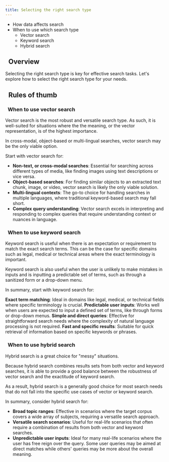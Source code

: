 ```yaml
---
title: Selecting the right search type
---
```




- How data affects search
- When to use which search type
    - Vector search
    - Keyword search
    - Hybrid search

## <i class="fa-solid fa-square-chevron-right"></i>&nbsp;&nbsp;Overview

Selecting the right search type is key for effective search tasks. Let's explore how to select the right search type for your needs.


## <i class="fa-solid fa-square-chevron-right"></i>&nbsp;&nbsp;Rules of thumb


### <i class="fa-solid fa-chalkboard"></i>&nbsp;&nbsp;When to use vector search

Vector search is the most robust and versatile search type. As such, it is well-suited for situations where the the meaning, or the vector representation, is of the highest importance.

In cross-modal, object-based or multi-lingual searches, vector search may be the only viable option.

Start with vector search for:

- **Non-text, or cross-modal searches**: Essential for searching across different types of media, like finding images using text descriptions or vice versa.
- **Object-based searches**: For finding similar objects to an extracted text chunk, image, or video, vector search is likely the only viable solution.
- **Multi-lingual contexts**: The go-to choice for handling searches in multiple languages, where traditional keyword-based search may fall short.
- **Complex query understanding**: Vector search excels in interpreting and responding to complex queries that require understanding context or nuances in language.

### <i class="fa-solid fa-chalkboard"></i>&nbsp;&nbsp;When to use keyword search

Keyword search is useful when there is an expectation or requirement to match the exact search terms. This can be the case for specific domains such as legal, medical or technical areas where the exact terminology is important.

Keyword search is also useful when the user is unlikely to make mistakes in inputs and is inputting a predictable set of terms, such as through a sanitized form or a drop-down menu.

In summary, start with keyword search for:

**Exact term matching**: Ideal in domains like legal, medical, or technical fields where specific terminology is crucial.
**Predictable user inputs**: Works well when users are expected to input a defined set of terms, like through forms or drop-down menus.
**Simple and direct queries**: Effective for straightforward search needs where the complexity of natural language processing is not required.
**Fast and specific results**: Suitable for quick retrieval of information based on specific keywords or phrases.

### <i class="fa-solid fa-chalkboard"></i>&nbsp;&nbsp;When to use hybrid search

Hybrid search is a great choice for "messy" situations.

Because hybrid search combines results sets from both vector and keyword searches, it is able to provide a good balance between the robustness of vector search and the exactitude of keyword search.

As a result, hybrid search is a generally good choice for most search needs that do not fall into the specific use cases of vector or keyword search.

In summary, consider hybrid search for:

- **Broad topic ranges**: Effective in scenarios where the target corpus covers a wide array of subjects, requiring a versatile search approach.
- **Versatile search scenarios**: Useful for real-life scenarios that often require a combination of results from both vector and keyword searches.
- **Unpredictable user inputs**: Ideal for many real-life scenarios where the user has free reign over the query. Some user queries may be aimed at direct matches while others' queries may be more about the overall meaning.


<!-- ## <i class="fa-solid fa-square-chevron-right"></i>&nbsp;&nbsp;Review

<Quiz questions={varName} />

Any quiz questions

### <i class="fa-solid fa-pen-to-square"></i>&nbsp;&nbsp;Review exercise

:::note <i class="fa-solid fa-square-terminal"></i> Exercise
Try out ...
:::

### <i class="fa-solid fa-lightbulb-on"></i>&nbsp;&nbsp;Key takeaways

:::info
Add summary
:::


<GiscusDocComment />

const varName = [{
  questionText: 'questionText',
  answerOptions: [
    {
      answerText: 'answerOne',
      isCorrect: false,
      feedback: 'feedbackOne',
    },
    {
      answerText: 'answerTwo',
      isCorrect: false,
      feedback: 'feedbackTwo',
    },
    {
      answerText: 'answerThree',
      isCorrect: false,
      feedback: 'feedbackThree',
    },
  ]
}]; -->
